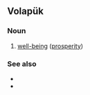 ==Volapük==

===Noun===
{{head|vo|noun}}

# [[well-being]] ([[prosperity]])

===See also===
* {{l|vo|ben}}
* {{l|vo|benolab}}